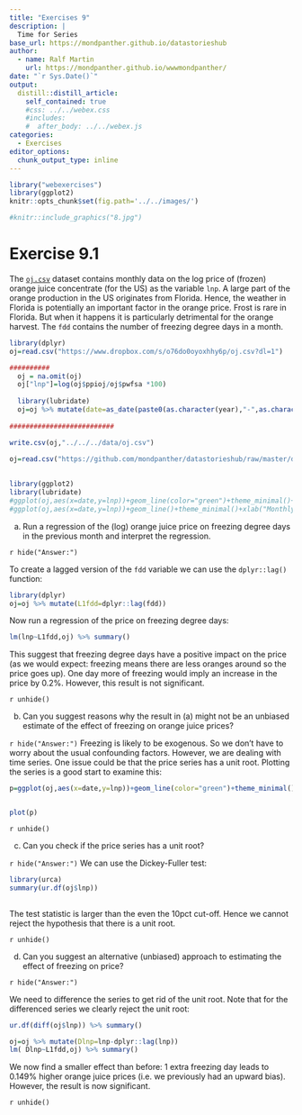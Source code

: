 ```yaml
---
title: "Exercises 9"
description: |
  Time for Series
base_url: https://mondpanther.github.io/datastorieshub  
author:
  - name: Ralf Martin
    url: https://mondpanther.github.io/wwwmondpanther/
date: "`r Sys.Date()`"
output:
  distill::distill_article:
    self_contained: true
    #css: ../../webex.css
    #includes:
    #  after_body: ../../webex.js
categories:
  - Exercises
editor_options: 
  chunk_output_type: inline
---
```




```r
library("webexercises")
library(ggplot2)
knitr::opts_chunk$set(fig.path='../../images/')
```


```r
#knitr::include_graphics("8.jpg")
```


# Exercise 9.1

The [`oj.csv`](https://www.dropbox.com/s/o76do0oyoxhhy6p/oj.csv?dl=1) dataset contains monthly data
on the log price of (frozen) orange juice concentrate (for the US) as the variable `lnp`. A large part of the orange production in the US originates from Florida. Hence, the weather in Florida is potentially an important factor in the orange price.
Frost is rare in Florida. But when it happens it is particularly detrimental for the orange harvest. 
The `fdd` contains the number of freezing degree days in a month.



```r
library(dplyr)
oj=read.csv("https://www.dropbox.com/s/o76do0oyoxhhy6p/oj.csv?dl=1")

```

```r
##########
  oj = na.omit(oj)
  oj["lnp"]=log(oj$ppioj/oj$pwfsa *100)
  
  library(lubridate)
  oj=oj %>% mutate(date=as_date(paste0(as.character(year),"-",as.character(month),"-01"))) %>% select(-starts_with("X"))
  
##########################  

write.csv(oj,"../../../data/oj.csv")    
```


```r
oj=read.csv("https://github.com/mondpanther/datastorieshub/raw/master/data/oj.csv")  
  
    
library(ggplot2)
library(lubridate)
#ggplot(oj,aes(x=date,y=lnp))+geom_line(color="green")+theme_minimal()+xlab("Monthly data")
#ggplot(oj,aes(x=date,y=lnp))+geom_line()+theme_minimal()+xlab("Monthly data")  
```  


(a) Run a regression of the (log) orange juice price on freezing degree days in the previous month and interpret the regression.


`r hide("Answer:")`

To create a lagged version of the `fdd` variable we can use the `dplyr::lag()` function:

```r
library(dplyr)
oj=oj %>% mutate(L1fdd=dplyr::lag(fdd))
```

Now run a regression of the price on freezing degree days: 

```r
lm(lnp~L1fdd,oj) %>% summary()

```

This suggest that freezing degree days have a positive impact on the price (as we would expect: freezing means there are less oranges around so the price goes up). One day more of freezing would imply an increase
in the price by 0.2%. However, this result is not significant.


`r unhide()`


(b) Can you suggest reasons why the result in (a) might not be an unbiased estimate of the effect of 
freezing on orange juice prices?


`r hide("Answer:")`
Freezing is likely to be exogenous. So we don't have to worry about the usual confounding factors.
However, we are dealing with time series. One issue could be that the price series has a unit root. Plotting the series is 
a good start to examine this:

```r
p=ggplot(oj,aes(x=date,y=lnp))+geom_line(color="green")+theme_minimal()+xlab("Monthly data")


plot(p)
```


`r unhide()`

(c) Can you check if the price series has a unit root?

`r hide("Answer:")`
We can use the Dickey-Fuller test:

```r

library(urca)
summary(ur.df(oj$lnp))
  
```
The test statistic is larger than the even the 10pct cut-off. Hence we cannot reject the 
hypothesis that there is a unit root.


`r unhide()`


(d) Can you suggest an alternative (unbiased) approach to estimating the effect of freezing on price?

`r hide("Answer:")`

We need to difference the series to get rid of the unit root. Note that for the differenced series we clearly
reject the unit root:


```r

ur.df(diff(oj$lnp)) %>% summary()

```
```r
oj=oj %>% mutate(Dlnp=lnp-dplyr::lag(lnp))
lm( Dlnp~L1fdd,oj) %>% summary()

```

We now find a smaller effect than before: 1 extra freezing day leads to 0.149% higher orange juice prices (i.e. we previously had an upward bias). However, the result is now significant.






`r unhide()`






